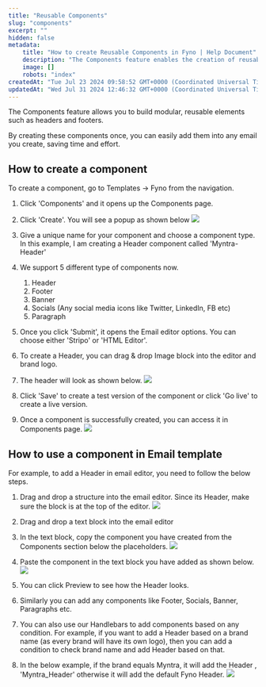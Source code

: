 ```yaml
---
title: "Reusable Components"
slug: "components"
excerpt: ""
hidden: false
metadata:
    title: "How to create Reusable Components in Fyno | Help Document"
    description: "The Components feature enables the creation of reusable elements like headers and footers for emails, which can be easily added to any email template to save time. To create a component, navigate to Templates -> Fyno, click 'Create', name your component, choose its type, design it using the editor, and save it; to use it, simply insert the component's tag into the email editor."
    image: []
    robots: "index"
createdAt: "Tue Jul 23 2024 09:58:52 GMT+0000 (Coordinated Universal Time)"
updatedAt: "Wed Jul 31 2024 12:46:32 GMT+0000 (Coordinated Universal Time)"
---
```


The Components feature allows you to build modular, reusable elements such as headers and footers.

By creating these components once, you can easily add them into any email you create, saving time and effort.

## How to create a component

To create a component, go to Templates -> Fyno from the navigation.

1. Click 'Components' and it opens up the Components page.
2. Click 'Create'. You will see a popup as shown below
   ![](/images/e6c8f7f-components_create.png)
3. Give a unique name for your component and choose a component type. In this example, I am creating a Header component called 'Myntra-Header'
4. We support 5 different type of components now.
    1. Header
    2. Footer
    3. Banner
    4. Socials (Any social media icons like Twitter, LinkedIn, FB etc)
    5. Paragraph
5. Once you click 'Submit', it opens the Email editor options. You can choose either 'Stripo' or 'HTML Editor'.
6. To create a Header, you can drag & drop Image block into the editor and brand logo.
7. The header will look as shown below.
   ![](/images/c166af8-myntra_header.png)

8. Click 'Save' to create a test version of the component or click 'Go live' to create a live version.
9. Once a component is successfully created, you can access it in Components page.
   ![](/images/baa58f7-components_list.png)

## How to use a component in Email template

For example, to add a Header in email editor, you need to follow the below steps.

1. Drag and drop a structure into the email editor. Since its Header, make sure the block is at the top of the editor.
   ![](/images/9aec418-Header_structure.png)

2. Drag and drop a text block into the email editor
3. In the text block, copy the component you have created from the Components section below the placeholders.
   ![](/images/cd56b94-component_add.png)

4. Paste the component in the text block you have added as shown below.
   ![](/images/de36b55-header-added.png)

5. You can click Preview to see how the Header looks.

6. Similarly you can add any components like Footer, Socials, Banner, Paragraphs etc.

7. You can also use our Handlebars to add components based on any condition. For example, if you want to add a Header based on a brand name (as every brand will have its own logo), then you can add a condition to check brand name and add Header based on that.

8. In the below example, if the brand equals Myntra, it will add the Header , 'Myntra_Header' otherwise it will add the default Fyno Header.
   ![](/images/dd83e35-components_HBS.png)
